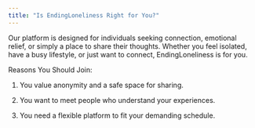 ```yaml
---
title: "Is EndingLoneliness Right for You?"
---
```



Our platform is designed for individuals seeking connection, emotional relief, or simply a place to share their thoughts. Whether you feel isolated, have a busy lifestyle, or just want to connect, EndingLoneliness is for you.



Reasons You Should Join:

1. You value anonymity and a safe space for sharing.

2. You want to meet people who understand your experiences.

3. You need a flexible platform to fit your demanding schedule.